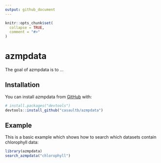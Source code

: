 ```yaml
---
output: github_document
---
```


<!-- README.md is generated from README.Rmd. Please edit that file -->

```r
knitr::opts_chunk$set(
  collapse = TRUE,
  comment = "#>"
)
```
# azmpdata

<!-- badges: start -->
<!-- badges: end -->

The goal of azmpdata is to ...

## Installation

You can install azmpdata from [GitHub](https://github.com) with:

``` r
# install.packages("devtools")
devtools::install_github("casaultb/azmpdata")
```
## Example

This is a basic example which shows how to search which datasets contain chlorophyll data:

```r
library(azmpdata)
search_azmpdata("chlorophyll")
```

